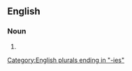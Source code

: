 ==English==

===Noun===
{{head|en|noun form}}

# {{plural of|triviality|lang=en}}

[[Category:English plurals ending in "-ies"]]